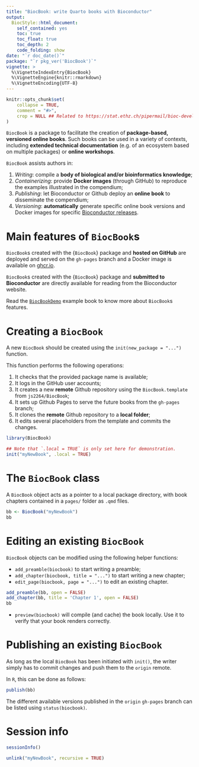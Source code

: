 ```yaml
---
title: "BiocBook: write Quarto books with Bioconductor"
output: 
  BiocStyle::html_document:
    self_contained: yes
    toc: true
    toc_float: true
    toc_depth: 2
    code_folding: show
date: "`r doc_date()`"
package: "`r pkg_ver('BiocBook')`"
vignette: >
  %\VignetteIndexEntry{BiocBook}
  %\VignetteEngine{knitr::rmarkdown}
  %\VignetteEncoding{UTF-8}  
---
```


```r
knitr::opts_chunk$set(
    collapse = TRUE,
    comment = "#>",
    crop = NULL ## Related to https://stat.ethz.ch/pipermail/bioc-devel/2020-April/016656.html
)
```

`BiocBook` is a package to facilitate the creation of 
**package-based, versioned online books**. Such books can be used in a variety 
of contexts, including **extended technical documentation** (e.g. of an ecosystem 
based on multiple packages) or **online workshops**. 

`BiocBook` assists authors in: 

1. *Writing*: compile a **body of biological and/or bioinformatics knowledge**;
2. *Containerizing*: provide **Docker images** (through GitHub) to reproduce the examples illustrated in the compendium;
3. *Publishing*: let Bioconductor or Github deploy an **online book** to disseminate the compendium; 
4. *Versioning*: **automatically** generate specific online book versions and Docker images for specific [Bioconductor releases](https://contributions.bioconductor.org/use-devel.html). 

# Main features of `BiocBook`s

`BiocBook`s created with the {`BiocBook`} package and **hosted on GitHub** 
are deployed and served on the `gh-pages` branch and a Docker image is available
on [ghcr.io](https://ghcr.io/). 

`BiocBook`s created with the {`BiocBook`} package and **submitted to Bioconductor**
are directly available for reading from the Bioconductor website. 

Read the [`BiocBookDemo`](http://jserizay.com/BiocBookDemo/devel/#main-features-of-biocbooks)
example book to know more about `BiocBook`s features. 

# Creating a `BiocBook`

A new `BiocBook` should be created using the `init(new_package = "...")` function.  

This function performs the following operations: 

1. It checks that the provided package name is available;
2. It logs in the GitHub user accounts; 
3. It creates a new **remote** Github repository using the `BiocBook.template` from `js2264/BiocBook`; 
4. It sets up Github Pages to serve the future books from the `gh-pages` branch;
5. It clones the **remote** Github repository to a **local folder**; 
6. It edits several placeholders from the template and commits the changes. 

```r
library(BiocBook)

## Note that `.local = TRUE` is only set here for demonstration. 
init("myNewBook", .local = TRUE)
```

# The `BiocBook` class

A `BiocBook` object acts as a pointer to a local package directory, with 
book chapters contained in a `pages/` folder as `.qmd` files.  

```r
bb <- BiocBook("myNewBook")
bb
```

# Editing an existing `BiocBook`

`BiocBook` objects can be modified using the following helper functions: 

- `add_preamble(biocbook)` to start writing a preamble; 
- `add_chapter(biocbook, title = "...")` to start writing a new chapter;  
- `edit_page(biocbook, page = "...")` to edit an existing chapter.

```r
add_preamble(bb, open = FALSE)
add_chapter(bb, title = 'Chapter 1', open = FALSE)
bb
```

- `preview(biocbook)` will compile (and cache) the book locally. Use it 
to verify that your book renders correctly. 

# Publishing an existing `BiocBook`

As long as the local `BiocBook` has been initiated with `init()`, 
the writer simply has to commit changes and push them to the `origin` remote.  

In `R`, this can be done as follows: 

```r
publish(bb)
```

The different available versions published in the `origin` `gh-pages` branch 
can be listed using `status(biocbook)`. 

# Session info 

```r
sessionInfo()
```

```r
unlink("myNewBook", recursive = TRUE)
```
